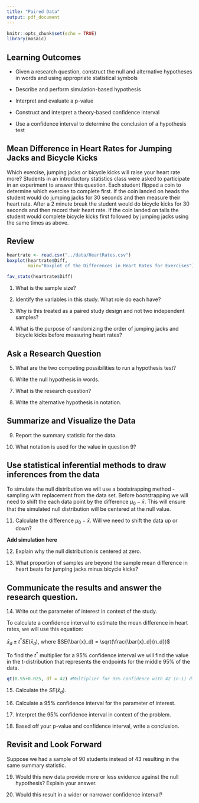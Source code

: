 ```yaml
---
title: "Paired Data"
output: pdf_document
---
```


```r
knitr::opts_chunk$set(echo = TRUE)
library(mosaic)
```

## Learning Outcomes

* Given a research question, construct the null and alternative hypotheses
  in words and using appropriate statistical symbols
  
* Describe and perform simulation-based hypothesis 

* Interpret and evaluate a p-value

* Construct and interpret a theory-based confidence interval

* Use a confidence interval to determine the conclusion of a hypothesis test

## Mean Difference in Heart Rates for Jumping Jacks and Bicycle Kicks
Which exercise, jumping jacks or bicycle kicks will raise your heart rate more? Students in an introductory statistics class were asked to participate in an experiment to answer this question.  Each student flipped a coin to determine which exercise to complete first.  If the coin landed on heads the student would do jumping jacks for 30 seconds and then measure their heart rate.  After a 2 minute break the student would do bicycle kicks for 30 seconds and then record their heart rate.  If the coin landed on tails the student would complete bicycle kicks first followed by jumping jacks using the same times as above. 

## Review
```r
heartrate <- read.csv("../data/HeartRates.csv")
boxplot(heartrate$Diff, 
        main="Boxplot of the Differences in Heart Rates for Exercises")
```

```r
fav_stats(heartrate$Diff)
```

1. What is the sample size? 

\vspace{0.5in}

2.  Identify the variables in this study.  What role do each have?

\vspace{1in}

3. Why is this treated as a paired study design and not two independent samples?

\vspace{1in}

4.  What is the purpose of randomizing the order of jumping jacks and bicycle kicks before measuring heart rates?

\vspace{1in}

## Ask a Research Question

5. What are the two competing possibilities to run a hypothesis test?

\vspace{1in}

6. Write the null hypothesis in words.

\vspace{1in}

7. What is the research question?

\vspace{1in}

8. Write the alternative hypothesis in notation.

\vspace{1in}


## Summarize and Visualize the Data 

9. Report the summary statistic for the data.  

\vspace{0.5in}

10. What notation is used for the value in question 9? 

\vspace{0.5in}


## Use statistical inferential methods to draw inferences from the data


To simulate the null distribution we will use a bootstrapping method - sampling with replacement from the data set.  Before bootstrapping we will need to shift the each data point by the difference $\mu_0 - \bar{x}$.  This will ensure that the simulated null distribution will be centered at the null value.  

11. Calculate the difference $\mu_0 - \bar{x}$.  Will we need to shift the data up or down?

\vspace{1in}


**Add simulation here**


12. Explain why the null distribution is centered at zero. 

\vspace{1in}

13. What proportion of samples are beyond the sample mean difference in heart beats for jumping jacks minus bicycle kicks?

\vspace{1in}


## Communicate the results and answer the research question.

14. Write out the parameter of interest in context of the study.

\vspace{1in}

To calculate a confidence interval to estimate the mean difference in heart rates, we will use this equation:

$\bar{x}_d \pm t^*SE(\bar{x}_d)$, where $SE(\bar{x}_d) = \sqrt(\frac{\bar{x}_d}{n_d})$

To find the $t^*$ multiplier for a 95% confidence interval we will find the value in the t-distribution that represents the endpoints for the middle 95% of the data.

```r
qt(0.95+0.025, df = 42) #Multiplier for 95% confidence with 42 (n-1) df
```

15.  Calculate the $SE(\bar{x}_d)$. 

\vspace{1in}

16. Calculate a 95% confidence interval for the parameter of interest.

\vspace{1in}

17. Interpret the 95% confidence interval in context of the problem.

\vspace{1in}

18.  Based off your p-value and confidence interval, write a conclusion.

\vspace{1in}

## Revisit and Look Forward

Suppose we had a sample of 90 students instead of 43 resulting in the same summary statistic.

19. Would this new data provide more or less evidence against the null hypothesis?  Explain your answer.

\vspace{1in}

20. Would this result in a wider or narrower confidence interval?

\vspace{1in}
